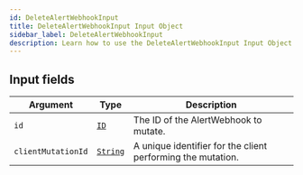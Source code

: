 ```yaml
---
id: DeleteAlertWebhookInput
title: DeleteAlertWebhookInput Input Object
sidebar_label: DeleteAlertWebhookInput
description: Learn how to use the DeleteAlertWebhookInput Input Object for Builder's API.
---
```


## Input fields

| Argument           | Type                                     | Description                                                 |
| ------------------ | ---------------------------------------- | ----------------------------------------------------------- |
| `id`               | [`ID`](/composer/builder/api/schema/scalar/ID.mdx)         | The ID of the AlertWebhook to mutate.                       |
| `clientMutationId` | [`String`](/composer/builder/api/schema/scalar/String.mdx) | A unique identifier for the client performing the mutation. |
